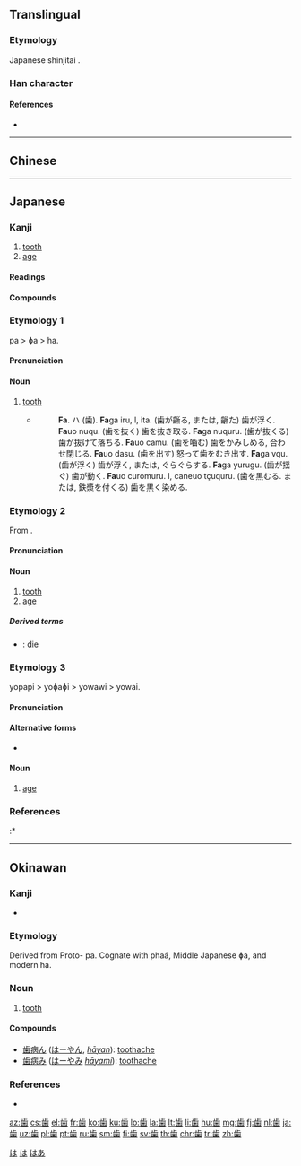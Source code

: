 {{also|齒|齿}}
==Translingual==
{{Han simplified forms|齒|歯|齿}}

===Etymology===
Japanese shinjitai {{Han simp|齒}}.

===Han character===
{{Han char|rn=77|rad=止|as=08|sn=12|four=|canj=YMUFD|ids=⿱止⿶凵米}}

====References====
* {{Han ref|kx=0576.421|dkj=16323|dj=0967.140|hdz=21443.160|uh=6B6F|ud=27503}}

----

==Chinese==
{{zh-see|齒|v}}

----

==Japanese==

===Kanji===
{{ja-kanji|grade=3|rs=止08|style=s|kyu=齒}}

# [[tooth]]
# [[age]]

====Readings====
{{ja-readings
|goon=[[し]] (shi)
|kanon=[[し]] (shi)
|kun=[[は]] (ha), [[よわい]] (yowai), [[よわいする]] (yowaisuru)}}

====Compounds====
{{der3
|{{ja-r|歯ブラシ|はブラシ}}
|{{ja-r|歯茎|はぐき}}
|{{ja-r|歯痒い|はがゆい}}
|{{ja-r|歯医者|はいしゃ}}
|{{ja-r|歯形|はがた}}
|{{ja-r|奥歯|おくば}}
|{{ja-r|下歯|したば}}
|{{ja-r|臼歯|うすば}}
|{{ja-r|上歯|うわば}}
|{{ja-r|仮歯|かし}}
|{{ja-r|臼歯|きゅうし}}
|{{ja-r|歯朶|しだ}}
|{{ja-r|歯牙|しが}}
|{{ja-r|歯序|しじょ}}
|{{ja-r|歯槽|ししょう}}
|{{ja-r|歯列|しれつ}}
|{{ja-r|歯徳|しとく}}
}}

{{wikipedia|lang=ja}}

===Etymology 1===
{{ja-kanjitab|は|yomi=k}}
pa > ɸa > ha.

====Pronunciation====
{{ja-pron|yomi=k|は|acc=1|acc_ref=DJR,NHK}}

====Noun====
{{ja-noun|kyu=齒|は}}

# [[tooth]]
#* {{RQ:Nippo Jisho|191}}
#*: '''Fa'''. ハ (歯). '''Fa'''ga iru, l, ita. (歯が齭る, または, 齭た) 歯が浮く. '''Fa'''uo nuqu. (歯を抜く) 歯を抜き取る. '''Fa'''ga nuquru. (歯が抜くる) 歯が抜けて落ちる. '''Fa'''uo camu. (歯を嚙む) 歯をかみしめる, 合わせ閉じる. '''Fa'''uo dasu. (歯を出す) 怒って歯をむき出す. '''Fa'''ga vqu. (歯が浮く) 歯が浮く, または, ぐらぐらする. '''Fa'''ga yurugu. (歯が揺ぐ) 歯が動く. '''Fa'''uo curomuru. l, caneuo tçuquru. (歯を黒むる. または, 鉄漿を付くる) 歯を黒く染める.

===Etymology 2===
{{ja-kanjitab|し|yomi=o}}
From {{etyl|ltc|ja|sort=し}} {{m|zh|齒|tr=tsyhi<sup>X</sup>}}.

====Pronunciation====
{{ja-pron|yomi=o|し|acc=1|acc_ref=DJR}}

====Noun====
{{ja-noun|kyu=齒|し}}

# [[tooth]]
# [[age]]

=====Derived terms=====
* {{ja-r|歯を没す|し を ぼっす}}: [[die]]

===Etymology 3===
{{ja-kanjitab|よわい|yomi=k}}
yopapi > yoɸaɸi > yowawi > yowai.

====Pronunciation====
{{ja-pron|yomi=k|よわい|acc=0|acc_ref=DJR,NHK|acc2=2|acc2_ref=NHK}}

====Alternative forms====
* {{ja-l|齢}}

====Noun====
{{ja-noun|kyu=齒|よわい|hhira=よはひ}}

# [[age]]

===References===
<references/>
:* {{R:Nippo Jisho}}

[[Category:Japanese basic words|は]]
[[Category:ja:Teeth|は]]

----

==Okinawan==

===Kanji===
{{head|ryu|kanji}}

* {{ja-readings|kun=[[はー]] (hā)}}

===Etymology===
Derived from Proto-{{etyl|jpx|ryu}} pa. Cognate with {{etyl|xug|-}} phaá, Middle Japanese ɸa, and modern {{etyl|ja|-}} ha.

===Noun===
{{head|ryu|noun|hiragana|はー|romaji|hā}}

# [[tooth]]

====Compounds====
{{top2}}
* [[歯病ん]] ([[はーやん]], ''[[hāyan]]''): [[toothache]]
* [[歯病み]] ([[はーやみ]] ''[[hāyami]]''): [[toothache]]
{{bottom}}

===References===
* {{R:Nippo Jisho}}

[[Category:ryu:Teeth|はあ]]

[[az:歯]]
[[cs:歯]]
[[el:歯]]
[[fr:歯]]
[[ko:歯]]
[[ku:歯]]
[[lo:歯]]
[[la:歯]]
[[lt:歯]]
[[li:歯]]
[[hu:歯]]
[[mg:歯]]
[[fj:歯]]
[[nl:歯]]
[[ja:歯]]
[[uz:歯]]
[[pl:歯]]
[[pt:歯]]
[[ru:歯]]
[[sm:歯]]
[[fi:歯]]
[[sv:歯]]
[[th:歯]]
[[chr:歯]]
[[tr:歯]]
[[zh:歯]]